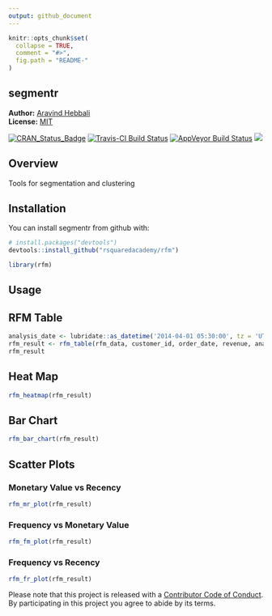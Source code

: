 ```yaml
---
output: github_document
---
```


<!-- README.md is generated from README.Rmd. Please edit that file -->

```r
knitr::opts_chunk$set(
  collapse = TRUE,
  comment = "#>",
  fig.path = "README-"
)
```

segmentr
---------

**Author:** [Aravind Hebbali]()<br/>
**License:** [MIT](https://opensource.org/licenses/MIT)

[![CRAN\_Status\_Badge](http://www.r-pkg.org/badges/version/rfm)](https://cran.r-project.org/package=rfm) [![Travis-CI Build Status](https://travis-ci.org/rsquaredacademy/rfm.svg?branch=master)](https://travis-ci.org/rsquaredacademy/rfm) [![AppVeyor Build Status](https://ci.appveyor.com/api/projects/status/github/rsquaredacademy/rfm?branch=master&svg=true)](https://ci.appveyor.com/project/rsquaredacademy/rfm) [![](https://cranlogs.r-pkg.org/badges/grand-total/rfm)](https://cran.r-project.org/package=rfm)

## Overview

Tools for segmentation and clustering

## Installation

You can install segmentr from github with:

```r
# install.packages("devtools")
devtools::install_github("rsquaredacademy/rfm")
```

```r
library(rfm)
```

## Usage

## RFM Table

```r
analysis_date <- lubridate::as_datetime('2014-04-01 05:30:00', tz = 'UTC')
rfm_result <- rfm_table(rfm_data, customer_id, order_date, revenue, analysis_date)
rfm_result
```

## Heat Map

```r
rfm_heatmap(rfm_result)
```

## Bar Chart

```r
rfm_bar_chart(rfm_result)
```

## Scatter Plots

### Monetary Value vs Recency

```r
rfm_mr_plot(rfm_result)
```

### Frequency vs Monetary Value

```r
rfm_fm_plot(rfm_result)
```

### Frequency vs Recency

```r
rfm_fr_plot(rfm_result)
```

Please note that this project is released with a [Contributor Code of Conduct](CONDUCT.md). By participating in this project you agree to abide by its terms.

